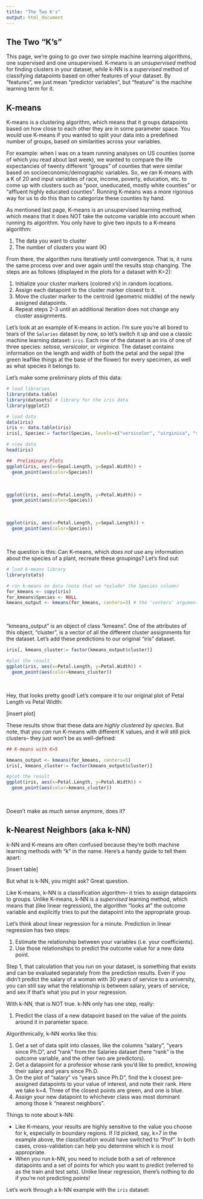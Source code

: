```yaml
---
title: "The Two K's"
output: html_document
---
```


## The Two "K's"

This page, we're going to go over two simple machine learning algorithms, one supervised and one unsupervised. K-means is an *unsupervised* method for finding clusters in your dataset, while k-NN is a *supervised* method of classifying datapoints based on other features of your dataset. By "features", we just mean "predictor variables", but "feature" is the machine learning term for it. 


## K-means

K-means is a clustering algorithm, which means that it groups datapoints based on how close to each other they are in some parameter space. You would use K-means if you wanted to split your data into a predefined number of groups, based on similarities across your variables.

For example: when I was on a team running analyses on US counties (some of which you read about last week), we wanted to compare the life expectancies of twenty different "groups" of counties that were similar based on socioeconomic/demographic variables. So, we ran K-means with a K of 20 and input variables of race, income, poverty, education, etc. to come up with clusters such as "poor, uneducated, mostly white counties" or "affluent highly educated counties". Running K-means was a more rigorous way for us to do this than to categorize these counties by hand. 

As mentioned last page, K-means is an unsupervised learning method, which means that it does NOT take the outcome variable into account when running its algorithm. You only have to give two inputs to a K-means algorithm:

1. The data you want to cluster
2. The number of clusters you want (K)

From there, the algorithm runs iteratively until convergence. That is, it runs the same process over and over again until the results stop changing. The steps are as follows (displayed in the plots for a dataset with K=2):

1. Initialize your cluster markers (colored x's) in random locations. 
2. Assign each datapoint to the cluster marker closest to it.         
3. Move the cluster marker to the centroid (geometric middle) of the newly assigned datapoints.
4. Repeat steps 2-3 until an additional iteration does not change any cluster assignments.

Let's look at an example of K-means in action. I'm sure you're all bored to tears of the `Salaries` dataset by now, so let's switch it up and use a classic machine learning dataset: `iris`. Each row of the dataset is an iris of one of three species: *setosa*, *versicolor*, or *virginica*. The dataset contains information on the length and width of both the petal and the sepal (the green leaflike things at the base of the flower) for every specimen, as well as what species it belongs to.
 
Let's make some preliminary plots of this data: 

```r
# load libraries
library(data.table)
library(datasets) # library for the iris data
library(ggplot2)

# load data
data(iris)
iris <- data.table(iris)
iris[, Species:= factor(Species, levels=c("versicolor", "virginica", "setosa"))]

# view data
head(iris)

##  Preliminary Plots
ggplot(iris, aes(x=Sepal.Length, y=Sepal.Width)) +
  geom_point(aes(color=Species))

```
<br> 

```r
ggplot(iris, aes(x=Petal.Length, y=Petal.Width)) +
  geom_point(aes(color=Species))
```
<br>


```r
ggplot(iris, aes(x=Petal.Length, y=Sepal.Length)) +
  geom_point(aes(color=Species))
```
<br>

The question is this: Can K-means, which *does not* use any information about the species of a plant, recreate these groupings? Let's find out: 

```r

# load k-means library
library(stats)

# run k-means on data (note that we *exlude* the Species column)
for_kmeans <- copy(iris)
for_kmeans$Species <- NULL 
kmeans_output <- kmeans(for_kmeans, centers=3) # the 'centers' argument is where we input our K value
```
<br>

"kmeans_output" is an object of class "kmeans". One of the attributes of this object, "cluster", is a vector of all the different cluster assignments for the dataset. Let's add these predictions to our original "iris" dataset.

```r
iris[, kmeans_cluster:= factor(kmeans_output$cluster)]

#plot the result
ggplot(iris, aes(x=Petal.Length, y=Petal.Width)) +
  geom_point(aes(color=kmeans_cluster))
```
<br>

Hey, that looks pretty good! Let's compare it to our original plot of Petal Length vs Petal Width: 
 
[insert plot]
 
These results show that these data are *highly clustered by species*. But note, that you *can* run K-means with different K values, and it will still pick clusters-- they just won't be as well-defined:

```r
## K-means with K=5

kmeans_output <- kmeans(for_kmeans, centers=5)
iris[, kmeans_cluster:= factor(kmeans_output$cluster)]

#plot the result
ggplot(iris, aes(x=Petal.Length, y=Petal.Width)) +
  geom_point(aes(color=kmeans_cluster))
```
 <br>

Doesn't make as much sense anymore, does it? 

## k-Nearest Neighbors (aka k-NN)

k-NN and K-means are often confused because they're both machine learning methods with "k" in the name. Here's a handy guide to tell them apart:

[insert table]

But what is k-NN, you might ask? Great question. 

Like K-means, k-NN is a classification algorithm-- it tries to assign datapoints to groups. Unlike K-means, k-NN is a *supervised* learning method, which means that (like linear regression), the algorithm "looks at" the outcome variable and explicitly tries to put the datapoint into the appropriate group. 

 Let's think about linear regression for a minute. Prediction in linear regression has two steps:

1. Estimate the relationship between your variables (i.e. your coefficients).
2. Use those relationships to predict the outcome value for a new data point. 

Step 1, that calculation that you run on your dataset, is something that exists and can be evaluated separately from the prediction results. Even if you didn't predict the salary of a woman with 30 years of service to a university, you can still say what the relationship is between salary, years of service, and sex if that's what you put in your regression. 

With k-NN, that is NOT true. k-NN only has one step, really:

1. Predict the class of a new datapoint based on the value of the points around it in parameter space.

Algorithmically, k-NN works like this:

1. Get a set of data split into classes, like the columns "salary", "years since Ph.D", and "rank" from the Salaries dataset (here "rank" is the outcome variable, and the other two are predictors). 
2. Get a datapoint for a professor whose rank you'd like to predict, knowing their salary and years since Ph.D.
3. On the plot of "salary" vs "years since Ph.D", find the k closest pre-assigned datapoints to your value of interest, and note their rank. Here we take k=4. Three of the closest points are green, and one is blue. 
4. Assign your new datapoint to whichever class was most dominant among those k "nearest neighbors".
 

 Things to note about k-NN:

* Like K-means, your results are highly sensitive to the value you choose for k, especially in boundary regions. If I'd picked, say, k=7 in the example above, the classification would have switched to "Prof". In both cases, cross-validation can help you determine which k is most appropriate.
* When you run k-NN, you need to include both a set of reference datapoints and a set of points for which you want to predict (referred to as the train and test sets). Unlike linear regression, there's nothing to do if you're not predicting points!
 
Let's work through a k-NN example with the `iris` dataset: 

